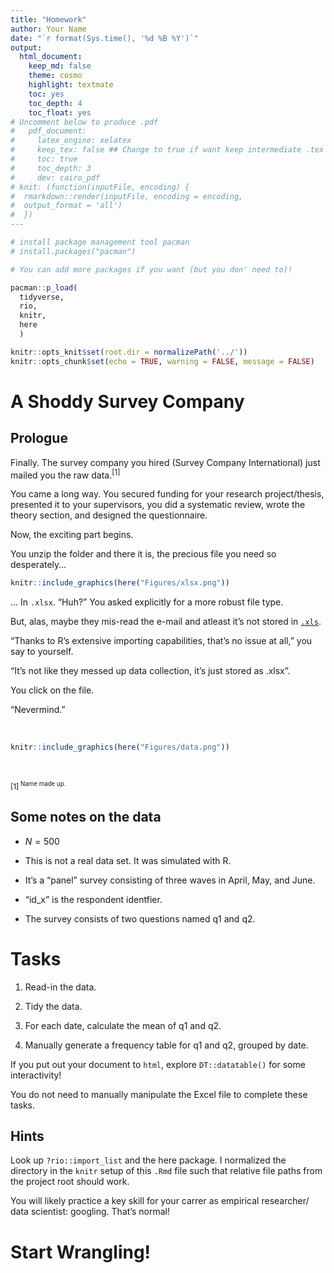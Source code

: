 ```yaml
---
title: "Homework"
author: Your Name
date: "`r format(Sys.time(), '%d %B %Y')`"
output: 
  html_document:
    keep_md: false
    theme: cosmo
    highlight: textmate
    toc: yes
    toc_depth: 4
    toc_float: yes
# Uncomment below to produce .pdf
#   pdf_document:
#     latex_engine: xelatex
#     keep_tex: false ## Change to true if want keep intermediate .tex file
#     toc: true
#     toc_depth: 3
#     dev: cairo_pdf
# knit: (function(inputFile, encoding) {
#  rmarkdown::render(inputFile, encoding = encoding,
#  output_format = 'all')
#  })
---
```


```r

# install package management tool pacman
# install.packages("pacman")

# You can add more packages if you want (but you don' need to)!

pacman::p_load(
  tidyverse,
  rio,
  knitr,
  here
  )
```


```r
knitr::opts_knit$set(root.dir = normalizePath('../'))
knitr::opts_chunk$set(echo = TRUE, warning = FALSE, message = FALSE)
```


# A Shoddy Survey Company

## Prologue 

Finally. The survey company you hired (Survey Company International) just mailed you the raw data.<sup>[1]<sup/>

You came a long way. You secured funding for your research project/thesis, presented it to your
supervisors, you did a systematic review, wrote the theory section, and designed the
questionnaire. 

Now, the exciting part begins. 

You unzip the folder and there it is, the precious file you need so desperately...

```r
knitr::include_graphics(here("Figures/xlsx.png"))
```

... In `.xlsx`. "Huh?" You asked explicitly for a more robust file type.

But, alas, maybe they mis-read the e-mail and atleast it's not stored in 
[`.xls`](https://www.bbc.com/news/technology-54423988). 

"Thanks to R's extensive importing 
capabilities, that's no issue at all," you say to yourself. 

"It's not like they messed up data collection, it's just stored as .xlsx". 

You click on the file.

"Nevermind."

<br/>

```r
knitr::include_graphics(here("Figures/data.png"))
```

<br/>

<sup>[1]<sup/> Name made up.

## Some notes on the data

- $N = 500$
    
- This is not a real data set. It was simulated with R.

- It's a "panel" survey consisting of three waves in April, May, and June.

- "id_x" is the respondent identfier.

- The survey consists of two questions named q1 and q2.

# Tasks

1. Read-in the data.

2. Tidy the data.

3. For each date, calculate the mean of q1 and q2.

4. Manually generate a frequency table for q1 and q2, grouped by date.

If you put out your document to `html`, explore `DT::datatable()` for some 
interactivity!

You do not need to manually manipulate the Excel file to complete these tasks.

## Hints

Look up `?rio::import_list` and the here package. I normalized the directory in the
`knitr` setup of this `.Rmd` file such that relative file paths from the project root
should work.

You will likely practice a key skill for your carrer as empirical researcher/
data scientist: googling. That's normal!

# Start Wrangling!

```r

```